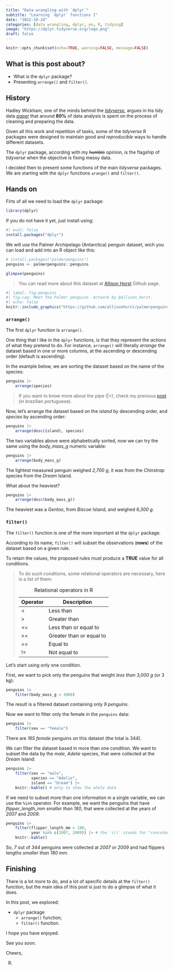 ```yaml
---
title: "Data wrangling with `dplyr`"
subtitle: "Learning `dplyr` functions I"
date: "2022-10-24"
categories: [data wrangling, dplyr, en, R, tidying]
image: "https://dplyr.tidyverse.org/logo.png"
draft: false
---
```


```r
knitr::opts_chunk$set(echo=TRUE, warning=FALSE, message=FALSE)
```

## What is this post about?

-   What is the `dplyr` package?
-   Presenting `arrange()` and `filter()`.

## History

Hadley Wickham, one of the minds behind the [*tidyverse*](https://www.tidyverse.org/), argues in his tidy data [*paper*](https://vita.had.co.nz/papers/tidy-data.html) that around **80%** of data analysis is spent on the process of cleaning and preparing the data.

Given all this work and repetition of tasks, some of the *tidyverse* R packages were designed to maintain good and *reproducible* ways to handle different datasets.

The `dplyr` package, according with my ~~humble~~ opinion, is the flagship of *tidyverse* when the objective is fixing messy data.

I decided then to present some functions of the main *tidyverse* packages. We are starting with the `dplyr` functions `arange()` and `filter()`.

## Hands on

Firts of all we need to load the `dplyr` package:

```r
library(dplyr)
```

If you do not have it yet, just install using:

```r
#| eval: false
install.packages("dplyr")
```

We will use the Palmer Archipelago (Antarctica) penguin dataset, wich you can load and add into an R object like this:

```r
# install.packages("palmerpenguins")
penguins <- palmerpenguins::penguins

glimpse(penguins)
```

> You can read more about this dataset at [Allison Horst](https://github.com/allisonhorst/palmerpenguins) Github page.

```r
#| label: fig-penguins
#| fig-cap: Meet the Palmer penguins. Artwork by @allison_horst.
#| echo: false
knitr::include_graphics("https://github.com/allisonhorst/palmerpenguins/raw/main/man/figures/lter_penguins.png")
```

### `arrange()`

The first `dplyr` function is `arrange()`.

One thing that I like in the `dplyr` functions, is that they represent the *actions* of what they pretend to do. For instance, `arrange()` will literally *arrange* the dataset based in one or more columns, at the ascending or descending order (default is ascending).

In the example below, we are sorting the dataset based on the name of the species:

```r
penguins |> 
	arrange(species)
```

> If you want to know more about the pipe (|>), check my previous [post](https://rsilveirafh.netlify.app/posts/005-pipe/) (in brazilian portuguese).

Now, let's arrange the dataset based on the *island* by descending order, and *species* by ascending order:

```r
penguins |> 
	arrange(desc(island), species)
```

The two variables above were alphabetically sorted, now we can try the same using the *body_mass_g* numeric variable:

```r
penguins |> 
	arrange(body_mass_g)
```

The lightest measured penguin weighed *2,700 g*, it was from the *Chinstrap* species from the *Dream* Island.

What about the heaviest?

```r
penguins |> 
	arrange(desc(body_mass_g))
```

The heaviest was a *Gentoo*, from *Biscoe* Island, and weighed *6,300 g*.

### `filter()`

The `filter()` function is one of the more important at the `dplyr` package.

According to its name, `filter()` will subset the observations (**rows**) of the dataset based on a given rule.

To retain the values, the proposed rules must produce a **TRUE** value for all conditions.

> To do such conditions, some relational operators are necessary, here is a list of them:
>
> | Operator | Description              |
> |----------|--------------------------|
> | \<       | Less than                |
> | \>       | Greater than             |
> | \<=      | Less than or equal to    |
> | \>=      | Greater than or equal to |
> | ==       | Equal to                 |
> | !=       | Not equal to             |
>
> : Relational operators in R

Let's start using only one condition.

First, we want to pick only the penguins that weight *less than 3,000 g* (or 3 kg):

```r
penguins |> 
	filter(body_mass_g < 3000)
```

The result is a filtered dataset containing only *9 penguins*.

Now we want to filter only the female in the `penguins` data:

```r
penguins |> 
	filter(sex == "female")
```

There are *165 female* penguins on this dataset (the total is 344).

We can filter the dataset based in more than one condition. We want to subset the data by the *male*, *Adelie* species, that were collected at the *Dream* Island:

```r
penguins |> 
	filter(sex == "male",
		   species == "Adelie",
		   island == "Dream") |> 
	knitr::kable() # only to show the whole data
```

If we need to subset more than one information in a single variable, we can use the `%in%` operator. For example, we want the penguins that have *flipper_length_mm* *smaller than 180*, that were collected at the years of *2007* and *2009*:

```r
penguins |> 
	filter(flipper_length_mm < 180,
		   year %in% c(2007, 2009)) |> # the `c()` stands for "concatenate" 
	knitr::kable()
```

So, *7* out of *344* penguins were collected at *2007* or *2009* and had flippers lengths *smaller than 180 mm*.


## Finishing

There is a lot more to do, and a lot of specific details at the `filter()` function, but the main idea of this post is just to do a glimpse of what it does.

In this post, we explored:

- `dplyr` package
	- `arrange()` function;
	- `filter()` function.

I hope you have enjoyed.

See you soon.

Cheers,

R.
